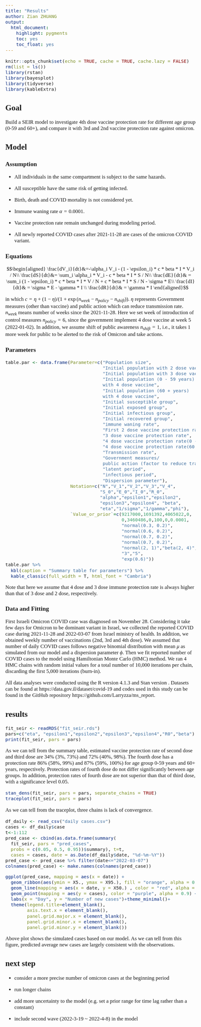 ```yaml
---
title: "Results"
author: Zian ZHUANG
output:
  html_document:
    highlight: pygments
    toc: yes
    toc_float: yes
---
```


<!-- Setup -->
<style type="text/css">
body{ /* Normal  */
      font-size: 17px;
      font-family: "Times New Roman";
  }
h1,h2,h3,h4,h5,h6{
  font-family: "Times New Roman";
}
</style>
```r
knitr::opts_chunk$set(echo = TRUE, cache = TRUE, cache.lazy = FALSE)
rm(list = ls())
library(rstan)
library(bayesplot)
library(tidyverse)
library(kableExtra)
```
<!-- Begin writing -->

## Goal

Build a SEIR model to investigate 4th dose vaccine protection rate for different age group (0-59 and 60+), and compare it with 3rd and 2nd vaccine protection rate against omicron.

## Model

### Assumption

- All individuals in the same compartment is subject to the same hazards.

- All susceptible have the same risk of getting infected.

- Birth, death and COVID mortality is not considered yet.

- Immune waning rate $\alpha=0.0001$.

- Vaccine protection rate remain unchanged during modeling period.

- All newly reported COVID cases after 2021-11-28 are cases of the omicron COVID variant.

### Equations

$$\begin{aligned}
\frac{dV_i}{dt}&=-\alpha_i V_i - (1 - \epsilon_i) * c * beta * I * V_i / N\\
\frac{dS}{dt}&= \sum_i \alpha_i * V_i - c * beta * I * S / N\\
\frac{dE}{dt}& = \sum_i (1 - \epsilon_i) * c * beta * I * V / N +
                   c * beta * I * S / N - \sigma * E\\
\frac{dI}{dt}& =  \sigma * E - \gamma * I  \\
\frac{dR}{dt}& =  \gamma * I
\end{aligned}$$

in which $c= \eta + (1 - \eta) / (1 + \exp(n_{week} - n_{policy} - n_{shift}))$.  $\eta$ represents Government measures (other than vaccine) and public action which can reduce transmission rate. $n_{week}$ means number of weeks since the 2021-11-28. Here we set week of introduction of control measures $n_{policy}=6$, since the government implement 4 dose vaccine at week 5 (2022-01-02). In addition, we assume shift of public awareness $n_{shift}=1$, i.e., it takes 1 more week for public to be alerted to the risk of Omicron and take actions.

### Parameters

```r
table.par <- data.frame(Parameter=c("Population size",
                                    "Initial population with 2 dose vaccine only",
                                    "Initial population with 3 dose vaccine only",
                                    "Initial population (0 - 59 years) 
                                    with 4 dose vaccine",
                                    "Initial population (60 + years) 
                                    with 4 dose vaccine",
                                    "Initial susceptible group",
                                    "Initial exposed group",
                                    "Initial infectious group",
                                    "Initial recovered group",
                                    "immune waning rate",
                                    "First 2 dose vaccine protection rate",
                                    "3 dose vaccine protection rate",
                                    "4 dose vaccine protection rate(0 - 59 years)",
                                    "4 dose vaccine protection rate(60 + years)",
                                    "Transmission rate",
                                    "Government measures/
                                    public action (factor to reduce transmission rate)",
                                    "latent period",
                                    "infectious period",
                                    "Dispersion parameter"),
                        Notation=c("N","V_1","V_2","V_3","V_4", 
                                   "S_0","E_0","I_0","R_0",
                                   "alpha","epsilon1","epsilon2",
                                   "epsilon3","epsilon4", "beta",
                                   "eta","1/sigma","1/gamma","phi"),
                        `Value_or_prior`=c(9217000,1691392,4065022,0,
                                           0,3460486,0,100,0,0.0001,
                                           "normal(0.3, 0.2)",
                                           "normal(0.6, 0.2)",
                                           "normal(0.7, 0.2)",
                                           "normal(0.7, 0.2)",
                                           "normal(2, 1)","beta(2, 4)",
                                           "3","5",
                                           "exp(0.6)"))
table.par %>%
  kbl(caption = "Summary table for parameters") %>%
  kable_classic(full_width = T, html_font = "Cambria")
```

Note that here we assume that 4 dose and 3 dose immune protection rate is always higher than that of 3 dose and 2 dose, respectively.

### Data and Fitting

First Israeli Omicron COVID case was diagnosed on November 28. Considering it take few days for Omicron to be dominant variant in Israel, we collected the reported COVID case during 2021-11-28 and 2022-03-07 from Israel ministry of health. In addition, we obtained weekly number of vaccinations (2nd, 3rd and 4th dose). We assumed that number of daily COVID cases follows negative binomial distribution with mean $\mu$ as simulated from our model and a dispersion parameter $\phi$. Then we fit reported number of COVID cases to the model using Hamiltonian Monte Carlo (HMC) method. We ran 4 HMC chains with random initial values for a total number of 10,000 iterations per chain, discarding the first 5,000 iterations (burn-in). 

All data analyses were conducted using the R version 4.1.3 and Stan version . Datasets can be found at https://data.gov.il/dataset/covid-19 and codes used in this study can be found in the GitHub repository https://github.com/Larryzza/ms_report. 

## results

```r
fit_seir <- readRDS("fit_seir.rds")
pars=c("eta", "epsilon1","epsilon2","epsilon3","epsilon4","R0","beta")
print(fit_seir, pars = pars)
```

As we can tell from the summary table, estimated vaccine protection rate of second dose and third dose are 34% (3%, 73%) and 72% (40%, 98%). The fourth dose has a protection rate 86% (58%, 99%) and 87% (59%, 100%) for age group 0-59 years and 60+ years, respectively. Protection rates of fourth dose do not differ significantly between age groups. In addition, protection rates of fourth dose are not superior than that of third dose, with a significance level 0.05.

```r
stan_dens(fit_seir, pars = pars, separate_chains = TRUE)
traceplot(fit_seir, pars = pars)
```


As we can tell from the traceplot, three chains is lack of convergence.

```r
df_daily <- read_csv("daily cases.csv")
cases <- df_daily$case
t<-1:112
pred_case <- cbind(as.data.frame(summary(
  fit_seir, pars = "pred_cases", 
  probs = c(0.05, 0.5, 0.95))$summary), t=t,
  cases = cases, date = as.Date(df_daily$date, "%d-%m-%Y"))
pred_case <- pred_case %>% filter(date<="2022-03-07")
colnames(pred_case) <- make.names(colnames(pred_case))

ggplot(pred_case, mapping = aes(x = date)) +
  geom_ribbon(aes(ymin = X5., ymax = X95.), fill = "orange", alpha = 0.35) +
  geom_line(mapping = aes(x = date, y = X50.) , color = "red", alpha = 0.7) + 
  geom_point(mapping = aes(y = cases), color = "purple", alpha = 0.9) +
  labs(x = "Day", y = "Number of new cases")+theme_minimal()+
  theme(legend.title=element_blank(),
        axis.text.x = element_blank(),
        panel.grid.major.x = element_blank(),
        panel.grid.minor.x = element_blank(),
        panel.grid.minor.y = element_blank())
```

Above plot shows the simulated cases based on our model. As we can tell from this figure, predicted average new cases are largely consistent with the observations.

## next step

- consider a more precise number of omicron cases at the beginning period

- run longer chains 

- add more uncertainty to the model (e.g. set a prior range for time lag rather than a constant)

- include second wave (2022-3-19 ~ 2022-4-8) in the model

<div class="tocify-extend-page" data-unique="tocify-extend-page" style="height: 0;"></div>
